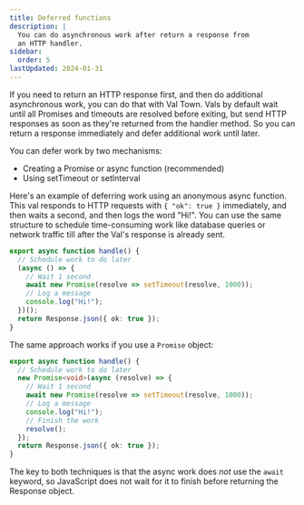 ```yaml
---
title: Deferred functions
description: |
  You can do asynchronous work after return a response from
  an HTTP handler.
sidebar:
  order: 5
lastUpdated: 2024-01-31
---
```


If you need to return an HTTP response first, and then do additional
asynchronous work, you can do that with Val Town. Vals by default wait
until all Promises and timeouts are resolved before exiting, but send
HTTP responses as soon as they're returned from the handler method. So
you can return a response immediately and defer additional work until
later.

You can defer work by two mechanisms:

- Creating a Promise or async function (recommended)
- Using setTimeout or setInterval

Here's an example of deferring work using an anonymous
async function. This val responds to HTTP requests
with `{ "ok": true }` immediately, and then waits a second,
and then logs the word "Hi!". You can use the same structure
to schedule time-consuming work like database queries
or network traffic till after the Val's response is already sent.

```ts title="Unawaited async function" val
export async function handle() {
  // Schedule work to do later
  (async () => {
    // Wait 1 second
    await new Promise(resolve => setTimeout(resolve, 1000));
    // Log a message
    console.log("Hi!");
  })();
  return Response.json({ ok: true });
}
```

The same approach works if you use a `Promise` object:

```ts title="Unawaited promise" val
export async function handle() {
  // Schedule work to do later
  new Promise<void>(async (resolve) => {
    // Wait 1 second
    await new Promise(resolve => setTimeout(resolve, 1000));
    // Log a message
    console.log("Hi!");
    // Finish the work
    resolve();
  });
  return Response.json({ ok: true });
}
```

The key to both techniques is that the async work does
_not_ use the `await` keyword, so JavaScript does not wait
for it to finish before returning the Response object.